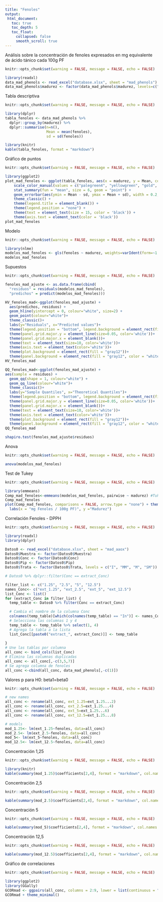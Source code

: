 ```yaml
---
title: "Fenoles"
output:
 html_document:
   toc: true
   toc_depth: 5
   toc_float:
     collapsed: false
     smooth_scroll: true
---
```


Análisis sobre la concentración de fenoles expresados en mg equivalente de ácido tánico cada 100g PF
```r
knitr::opts_chunk$set(warning = FALSE, message = FALSE, echo = FALSE)

library(readxl)
data_mad_phenols <- read_excel("database.xlsx", sheet = "mad_phenols")
data_mad_phenols$madurez <- factor(data_mad_phenols$madurez, levels=c("I", "MM", "M", "SM"))

```

Tabla descriptiva
```r
knitr::opts_chunk$set(warning = FALSE, message = FALSE, echo = FALSE)

library(dplyr)
tabla_fenoles <- data_mad_phenols %>% 
  dplyr::group_by(madurez) %>% 
  dplyr::summarise(n=n(),
                   Mean = mean(fenoles),
                   sd = sd(fenoles))

library(knitr)
kable(tabla_fenoles, format = "markdown")

```

Gráfico de puntos
```r
knitr::opts_chunk$set(warning = FALSE, message = FALSE, echo = FALSE)

library(ggplot2)
plot_mad_fenoles <- ggplot(tabla_fenoles, aes(x = madurez, y = Mean, color = madurez)) +
    scale_color_manual(values = c("palegreen4", "yellowgreen", "gold", "gold4")) +
    stat_summary(fun = "mean", size = 6, geom = "point") +
    geom_errorbar(aes(ymin = Mean - sd, ymax = Mean + sd), width = 0.2, position = position_dodge(0.9)) +
    theme_classic() +
    theme(legend.title = element_blank()) +
    theme(legend.position = "none") +
    theme(text = element_text(size = 15, color = 'black')) +
    theme(axis.text = element_text(color = 'black'))
plot_mad_fenoles

```

Modelo
```r
knitr::opts_chunk$set(warning = FALSE, message = FALSE, echo = FALSE)

library(nlme)
modelos_mad_fenoles <- gls(fenoles ~ madurez, weights=varIdent(form=~1|madurez), data=data_mad_phenols)
modelos_mad_fenoles

```

Supuestos
```r
knitr::opts_chunk$set(warning = FALSE, message = FALSE, echo = FALSE)

fenoles_mad_ajuste <- as.data.frame(cbind(
  "residuos" = residuals(modelos_mad_fenoles),
  "predichos" = predict(modelos_mad_fenoles)))

HV_fenoles_mad<-ggplot(fenoles_mad_ajuste) +
  aes(predichos, residuos) +
  geom_hline(yintercept = 0, colour="white", size=2) +
  geom_point(colour="white")+
  theme_classic()+
  labs(y="Residuals", x="Predicted values")+
  theme(legend.position = "bottom", legend.background = element_rect(fill = "gray12"))+
  theme(panel.grid.major.y = element_line(size=0.05, color='white'))+
  theme(panel.grid.major.x = element_blank())+
  theme(text = element_text(size=10, color='white'))+
  theme(axis.text = element_text(color='white'))+
  theme(plot.background = element_rect(fill = "gray12"))+
  theme(panel.background = element_rect(fill = "gray12", color = "white"))
HV_fenoles_mad

QQ_fenoles_mad<-ggplot(fenoles_mad_ajuste) +
aes(sample = residuos) +
  geom_qq(shape = 1, colour="white") +
  geom_qq_line(colour="white")+
  theme_classic()+
  labs(y="Sample Quantiles", x="Theoretical Quantiles")+
  theme(legend.position = "bottom", legend.background = element_rect(fill = "gray12"))+
  theme(panel.grid.major.y = element_line(size=0.05, color='white'))+
  theme(panel.grid.major.x = element_blank())+
  theme(text = element_text(size=10, color='white'))+
  theme(axis.text = element_text(color='white'))+
  theme(plot.background = element_rect(fill = "gray12"))+
  theme(panel.background = element_rect(fill = "gray12", color = "white"))
QQ_fenoles_mad

shapiro.test(fenoles_mad_ajuste$residuos)

```

Anova
```r
knitr::opts_chunk$set(warning = FALSE, message = FALSE, echo = FALSE)

anova(modelos_mad_fenoles)

```

Test de Tukey
```r
knitr::opts_chunk$set(warning = FALSE, message = FALSE, echo = FALSE)

library(emmeans)
Comp_mad_fenoles<-emmeans(modelos_mad_fenoles, pairwise ~ madurez) #Tukey por default  
Comp_mad_fenoles
plot(Comp_mad_fenoles, comparisons = FALSE, arrow.type = "none") + theme_classic() +
  labs(x = "mg Fenoles / 100g PF)", y ="Madurez")

```

Correlación Fenoles - DPPH

```r
knitr::opts_chunk$set(warning = FALSE, message = FALSE, echo = FALSE)

library(readxl)
library(dplyr)

Datos0 <- read_excel("database.xlsx", sheet = "mad_aaox")
Datos0$Muestra <- factor(Datos0$Muestra)
Datos0$Conc <- factor(Datos0$Conc)
Datos0$Pip <- factor(Datos0$Pip)
Datos0$Trata <- factor(Datos0$Trata, levels = c("I", "MM", "M", "SM"))

# Datos0 %>% dplyr::filter(Conc == extract_Conc)

filter_list <- c("1.25", "2.5", "5", "12.5")
names_Conc<- c("ext_1.25", "ext_2.5", "ext_5", "ext_12.5")
list_Conc <- list()
for (extract_Conc in filter_list) {
  temp_table <- Datos0 %>% filter(Conc == extract_Conc)

  # Cambia el nombre de la columna Conc
  colnames(temp_table)[which(colnames(temp_table) == "In")] <- names_Conc
  # Selecciona las columnas 1 y 4
  temp_table <- temp_table %>% select(1, 4)
  # Agrega la tabla a la lista
  list_Conc[[paste0("extract_", extract_Conc)]] <- temp_table
  
}
# Une las tablas por columna
all_conc <- bind_cols(list_Conc)
# Elimina las columnas duplicadas
all_conc <- all_conc[,-c(3,5,7)]
# Se agrega columna de fenoles
all_conc <-cbind(all_conc, data_mad_phenols[,-c(1)]) 

```

Valores p para H0: beta1=beta0
```r
knitr::opts_chunk$set(warning = FALSE, message = FALSE, echo = FALSE)

# new names
all_conc <- rename(all_conc, ext_1.25=ext_1.25...2)
all_conc <- rename(all_conc, ext_2.5=ext_1.25...4)
all_conc <- rename(all_conc, ext_5=ext_1.25...6)
all_conc <- rename(all_conc, ext_12.5=ext_1.25...8)

# models
mod_1.25<- lm(ext_1.25~fenoles, data=all_conc)
mod_2.5<- lm(ext_2.5~fenoles, data=all_conc)
mod_5<- lm(ext_5~fenoles, data=all_conc)
mod_12.5<- lm(ext_12.5~fenoles, data=all_conc)

```

Concentración 1,25
```r
knitr::opts_chunk$set(warning = FALSE, message = FALSE, echo = FALSE)

library(knitr)
kable(summary(mod_1.25)$coefficients[2,4], format = "markdown", col.names = "p-valor")

```
Concentración 2,5
```r
knitr::opts_chunk$set(warning = FALSE, message = FALSE, echo = FALSE)

kable(summary(mod_2.5)$coefficients[2,4], format = "markdown", col.names = "p-valor")

```
Concentración 5
```r
knitr::opts_chunk$set(warning = FALSE, message = FALSE, echo = FALSE)

kable(summary(mod_5)$coefficients[2,4], format = "markdown", col.names = "p-valor")

```
Concentración 12,5
```r
knitr::opts_chunk$set(warning = FALSE, message = FALSE, echo = FALSE)

kable(summary(mod_12.5)$coefficients[2,4], format = "markdown", col.names = "p-valor")

```

Gráfico de correlaciones
```r
knitr::opts_chunk$set(warning = FALSE, message = FALSE, echo = FALSE)

library(ggplot2)
library(GGally)
GCORmad <- ggpairs(all_conc, columns = 2:9, lower = list(continuous = "points"))
GCORmad + theme_minimal()

```